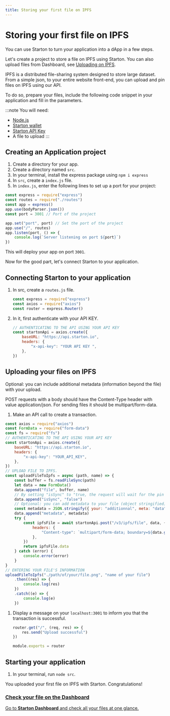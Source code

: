 ```yaml
---
title: Storing your first file on IPFS
---
```



# Storing your first file on IPFS

You can use Starton to turn your application into a dApp in a few steps.

Let's create a project to store a file on IPFS using Starton.
You can also upload files from Dashboard, see [Uploading on IPFS](/IPFS/uploading-on-ipfs.mdx).

IPFS is a distributed file-sharing system designed to store large dataset.
From a simple json, to your entire website front-end, you can upload and pin files on IPFS using our API.

To do so, prepare your files, include the following code snippet in your application and fill in the parameters.

:::note You will need:

-   [Node.js](https://nodejs.org/en/)
-   [Starton wallet](https://starton.io/)
-   [Starton API Key](https://starton.io/)
-   A file to upload
:::

## Creating an Application project

1. Create a directory for your app.
1. Create a directory named `src`.
1. In your terminal, install the express package using
   `npm i express`
1. In `src`, create a `index.js` file.
1. In `index.js`, enter the following lines to set up a port for your project:

```jsx showLineNumbers
const express = require("express")
const routes = require("./routes")
const app = express()
app.use(bodyParser.json())
const port = 3001 // Port of the project

app.set("port", port) // Set the port of the project
app.use("/", routes)
app.listen(port, () => {
	console.log(`Server listening on port ${port}`)
})
```

This will deploy your app on port `3001`.

Now for the good part, let's connect Starton to your application.

## Connecting Starton to your application

1. In src, create a `routes.js` file.

    ```jsx showLineNumbers
    const express = require("express")
    const axios = require("axios")
    const router = express.Router()
    ```

1. In it, first authenticate with your API KEY.

    ```jsx showLineNumbers
    // AUTHENTICATING TO THE API USING YOUR API KEY
    const startonApi = axios.create({
    	baseURL: "https://api.starton.io",
    	headers: {
    		"x-api-key": "YOUR API KEY ",
    	},
    })
    ```

## Uploading your files on IPFS

Optional: you can include additional metadata (information beyond the file) with your upload.

POST requests with a body should have the Content-Type header with value application/json.
For sending files it should be multipart/form-data.

1. Make an API call to create a transaction.

 ```jsx showLineNumbers
 const axios = require("axios")
 const FormData = require("form-data")
 const fs = require("fs")
 // AUTHENTICATING TO THE API USING YOUR API KEY
 const startonApi = axios.create({
     baseURL: "https://api.starton.io",
     headers: {
         "x-api-key": "YOUR_API_KEY",
     },
 })
 // UPLOAD FILE TO IPFS.
 const uploadFileToIpfs = async (path, name) => {
     const buffer = fs.readFileSync(path)
     let data = new FormData()
     data.append("file", buffer, name)
     // By setting "isSync" to "true, the request will wait for the pin before completing"
     data.append("isSync", "false")
     // Optional: you can add metadata to your file (object stringified)
     const metadata = JSON.stringify({ your: "additionnal", meta: "data" })
     data.append("metadata", metadata)
     try {
         const ipfsFile = await startonApi.post("/v3/ipfs/file", data, {
             headers: {
                 "Content-type": `multipart/form-data; boundary=${data.getBoundary()}`,
             },
         })
         return ipfsFile.data
     } catch (error) {
         console.error(error)
     }
 }
 // ENTERING YOUR FILE'S INFORMATION
 uploadFileToIpfs("./path/of/your/file.png", "name of your file")
     .then((res) => {
         console.log(res)
     })
     .catch((e) => {
         console.log(e)
     })
 ```

1. Display a message on your `localhost:3001` to inform you that the transaction is successful.

    ```jsx showLineNumbers
    router.get("/", (req, res) => {
    	res.send("Upload successful")
    })

    module.exports = router
    ```

## Starting your application

1. In your terminal, run `node src`.

You uploaded your first file on IPFS with Starton. Congratulations!

<div class="row-is-multiline">

<div class="col col--2" class="cards">
	<a class="button-card button-card--vertical" href="https://app.starton.io/projects">
		<h3>Check your file on the Dashboard</h3>
		<div class="button-card__inner">
			<p color="white">Go to <b>Starton Dashboard</b> and check all your files at one glance.</p>
		</div>
	</a>
</div>

</div>
